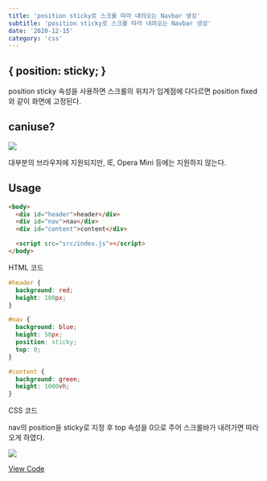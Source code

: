 ```yaml
---
title: 'position sticky로 스크롤 따라 내려오는 Navbar 생성'
subtitle: 'position sticky로 스크롤 따라 내려오는 Navbar 생성'
date: '2020-12-15'
category: 'css'
---
```


## \{ position: sticky; \}

position sticky 속성을 사용하면 스크롤의 위치가 임계점에 다다르면 position fixed와 같이 화면에 고정된다.

## caniuse?

![](https://images.velog.io/images/hojin9622/post/8b74b0e7-10f9-4d70-90f1-6b99203d6499/sticky.png)

대부분의 브라우저에 지원되지만, IE, Opera Mini 등에는 지원하지 않는다.

## Usage

```html
<body>
  <div id="header">header</div>
  <div id="nav">nav</div>
  <div id="content">content</div>

  <script src="src/index.js"></script>
</body>
```

HTML 코드

```css
#header {
  background: red;
  height: 100px;
}

#nav {
  background: blue;
  height: 50px;
  position: sticky;
  top: 0;
}

#content {
  background: green;
  height: 1000vh;
}
```

CSS 코드

nav의 position을 sticky로 지정 후 top 속성을 0으로 주어 스크롤바가 내려가면 따라오게 하였다.

![](https://images.velog.io/images/hojin9622/post/56aa341a-b2a1-4f1a-b230-547ca99d22ce/sticky2.gif)

[View Code](https://codesandbox.io/s/sticky-5ojjf)
